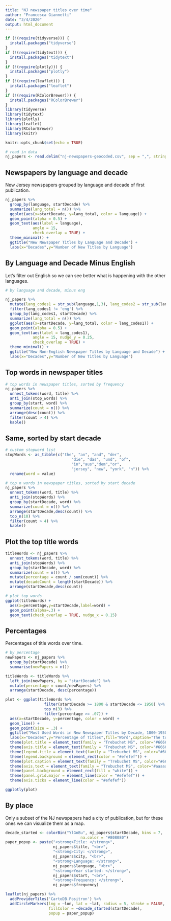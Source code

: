 ```yaml
---
title: "NJ newspaper titles over time"
author: "Francesca Giannetti"
date: "3/4/2020"
output: html_document
---
```


```r
if (!(require(tidyverse))) {
  install.packages("tidyverse")
}
if (!(require(tidytext))) {
  install.packages("tidytext")
}
if (!(require(plotly))) {
  install.packages("plotly")
}
if (!(require(leaflet))) {
  install.packages("leaflet")
}
if (!(require(RColorBrewer))) {
  install.packages("RColorBrewer")
}
library(tidyverse)
library(tidytext)
library(plotly)
library(leaflet)
library(RColorBrewer)
library(knitr)

knitr::opts_chunk$set(echo = TRUE)

# read in data
nj_papers <- read.delim("nj-newspapers-geocoded.csv", sep = ",", stringsAsFactors = FALSE)
```

## Newspapers by language and decade

New Jersey newspapers grouped by language and decade of first publication.

```r
nj_papers %>% 
  group_by(language, startDecade) %>% 
  summarize(lang_total = n()) %>% 
  ggplot(aes(x=startDecade, y=lang_total, color = language)) + 
  geom_point(alpha = 0.5) +
  geom_text(aes(label = language), 
            angle = 15, 
            check_overlap = TRUE) +
  theme_minimal() +
  ggtitle("New Newspaper Titles by Language and Decade") +
  labs(x="Decades",y="Number of New Titles by Language")
```

## By Language and Decade Minus English

Let's filter out English so we can see better what is happening with the other languages. 

```r
# by language and decade, minus eng

nj_papers %>% 
  mutate(lang_codes1 = str_sub(language,1,3), lang_codes2 = str_sub(language,5,7)) %>% 
  filter(lang_codes1 != 'eng') %>%
  group_by(lang_codes1, startDecade) %>% 
  summarize(lang_total = n()) %>% 
  ggplot(aes(x=startDecade, y=lang_total, color = lang_codes1)) + 
  geom_point(alpha = 0.5) +
  geom_text(aes(label = lang_codes1), 
            angle = 15, nudge_y = 0.25,
            check_overlap = TRUE) +
  theme_minimal() +
  ggtitle("New Non-English Newspaper Titles by Language and Decade") +
  labs(x="Decades",y="Number of New Titles by Language")
```

## Top words in newspaper titles

```r
# top words in newspaper titles, sorted by frequency
nj_papers %>% 
  unnest_tokens(word, title) %>%
  anti_join(stop_words) %>%
  group_by(start, word) %>% 
  summarize(count = n()) %>%
  arrange(desc(count)) %>% 
  filter(count > 4) %>% 
  kable()
```

## Same, sorted by start decade

```r
# custom stopword list
stopWords <- as_tibble(c("the", "an", "and", "der", 
                             "die", "das", "und", "of",
                             "in","aus","dem","or", 
                             "jersey", "new", "york", "n")) %>%
  rename(word = value)

# top n words in newspaper titles, sorted by start decade
nj_papers %>% 
  unnest_tokens(word, title) %>%
  anti_join(stopWords) %>%
  group_by(startDecade, word) %>% 
  summarize(count = n()) %>%
  arrange(startDecade,desc(count)) %>%
  top_n(10) %>%
  filter(count > 4) %>% 
  kable()
```

## Plot the top title words

```r
titleWords <- nj_papers %>% 
  unnest_tokens(word, title) %>%
  anti_join(stopWords) %>%
  group_by(startDecade, word) %>% 
  summarize(count = n()) %>%
  mutate(percentage = count / sum(count)) %>%
  mutate(decadeCount = length(startDecade)) %>%
  arrange(startDecade,desc(count))

# plot top words
ggplot(titleWords) +
  aes(x=percentage,y=startDecade,label=word) + 
  geom_point(alpha=.3) + 
  geom_text(check_overlap = TRUE, nudge_x = 0.15)
```

## Percentages

Percentages of title words over time.

```r
# by percentage
newPapers <- nj_papers %>% 
  group_by(startDecade) %>%
  summarise(newPapers = n())

titleWords <- titleWords %>%
  left_join(newPapers, by = "startDecade") %>%
  mutate(percentage = count/newPapers) %>%
  arrange(startDecade, desc(percentage))

plot <- ggplot(titleWords %>%
                 filter(startDecade >= 1800 & startDecade <= 1950) %>%
                 top_n(3) %>% 
                 filter(percentage >= .07)) +
  aes(x=startDecade, y=percentage, color = word) +
  geom_line() +
  geom_point(size = .3) +
  ggtitle("Most Used Words in New Newspaper Titles by Decade, 1800-1950") +
  labs(x="Decades",y="Percentage of Titles",fill="Word",caption="The top words used in the titles of new newspapers during the nineteenth century by decade") + 
  theme(plot.title = element_text(family = "Trebuchet MS", color="#666666", face="bold", size=18, hjust=0.5)) +
  theme(axis.title = element_text(family = "Trebuchet MS", color="#666666", face="bold", size=14)) + 
  theme(legend.title = element_text(family = "Trebuchet MS", color="#666666", face="bold", size=14)) +
  theme(legend.background = element_rect(color = "#efefef")) +
  theme(plot.caption = element_text(family = "Trebuchet MS", color="#666666", size=10, hjust = 0.5, margin = margin(15, 0, 15, 0))) +
  theme(axis.text = element_text(family = "Trebuchet MS", color="#aaaaaa", face="bold", size=10)) +
  theme(panel.background = element_rect(fill = "white")) +
  theme(panel.grid.major = element_line(color = "#efefef")) +
  theme(axis.ticks = element_line(color = "#efefef"))

ggplotly(plot)
```

## By place

Only a subset of the NJ newspapers had a city of publication, but for these ones we can visualize them as a map. 

```r
decade_started <- colorBin("YlGnBu", nj_papers$startDecade, bins = 7, 
                                 na.color = "#808080")
paper_popup <- paste("<strong>Title: </strong>", 
                     nj_papers$title, "<br>",
                     "<strong>City: </strong>",
                     nj_papers$city, "<br>",
                     "<strong>Language: </strong>",
                     nj_papers$language, "<br>",
                     "<strong>Year started: </strong>",
                     nj_papers$start, "<br>",
                     "<strong>Frequency: </strong>",
                     nj_papers$frequency)

leaflet(nj_papers) %>% 
  addProviderTiles('CartoDB.Positron') %>%
  addCircleMarkers(lng = ~lon, lat = ~lat, radius = 5, stroke = FALSE,
                   fillColor = ~decade_started(startDecade),
                   popup = paper_popup)
```

